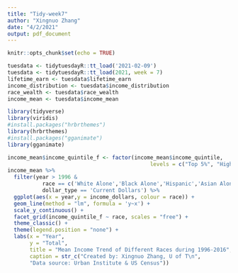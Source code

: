 ```yaml
---
title: "Tidy-week7"
author: "Xingnuo Zhang"
date: "4/2/2021"
output: pdf_document
---
```


```r
knitr::opts_chunk$set(echo = TRUE)
```

```r
tuesdata <- tidytuesdayR::tt_load('2021-02-09')
tuesdata <- tidytuesdayR::tt_load(2021, week = 7)
lifetime_earn <- tuesdata$lifetime_earn
income_distribution <- tuesdata$income_distribution
race_wealth <- tuesdata$race_wealth
income_mean <- tuesdata$income_mean
```
```r
library(tidyverse)
library(viridis)
#install.packages("hrbrthemes")
library(hrbrthemes)
#install.packages("gganimate")
library(gganimate)
```

```r
income_mean$income_quintile_f <- factor(income_mean$income_quintile,
                                             levels = c("Top 5%", "Highest", "Second", "Middle", "Fourth","Lowest"))
income_mean %>%
  filter(year > 1996 & 
           race == c('White Alone','Black Alone','Hispanic','Asian Alone', 'All Races') &
           dollar_type == 'Current Dollars') %>%
  ggplot(aes(x = year,y = income_dollars, colour = race)) +
  geom_line(method = "lm", formula = 'y~x') +
  scale_y_continuous() +
  facet_grid(income_quintile_f ~ race, scales = "free") +
  theme_classic() +
  theme(legend.position = "none") +
  labs(x = "Year", 
       y = "Total",
       title = "Mean Income Trend of Different Races during 1996-2016",
       caption = str_c("Created by: Xingnuo Zhang, U of T\n",
       "Data source: Urban Institute & US Census"))
```

